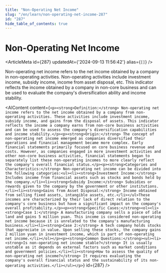 ```yaml
---
title: "Non-Operating Net Income"
slug: "/en/learn/non-operating-net-income-287"
id: "287"
hide_table_of_contents: true
---
```



# Non-Operating Net Income

<ArticleMeta id={287} updatedAt={'2024-09-13 11:56:42'} alias={`[]`} />
<div className='border-solid border-b border-t-0 my-4 border-[var(--ifm-color-gray-300)]' />

Non-operating net income refers to the net income obtained by a company in non-operating activities. Non-operating activities include investment income, subsidy income, income from asset disposal, etc. This indicator reflects the income obtained by a company in non-core business and can be used to evaluate the company's diversification ability and income stability.

<AIContent content={`<p><strong>Definition:</strong> Non-operating net income refers to the net income obtained by a company from non-operating activities. These activities include investment income, subsidy income, and gains from the disposal of assets. This indicator reflects the income a company earns from non-core business activities and can be used to assess the company's diversification capabilities and income stability.</p><p><strong>Origin:</strong> The concept of non-operating net income emerged as companies diversified their operations and financial management became more complex. Early financial statements primarily focused on core business revenue and costs. However, as companies engaged in more investment activities and other non-core business activities, financial statements began to separately list these non-operating incomes to more clearly reflect the company's overall financial status.</p><p><strong>Categories and Characteristics:</strong> Non-operating net income can be divided into the following categories:<ul><li><strong>Investment Income:</strong> Includes income from financial assets such as stocks and bonds held by the company.</li><li><strong>Subsidy Income:</strong> Subsidies or rewards given to the company by the government or other institutions.</li><li><strong>Gains from Asset Disposal:</strong> Income obtained from selling fixed assets, intangible assets, etc.</li></ul>These incomes are characterized by their lack of direct relation to the company's core business but have a significant impact on the company's overall profitability.</p><p><strong>Specific Cases:</strong><ol><li><strong>Case 1:</strong> A manufacturing company sells a piece of idle land and gains 5 million yuan. This income is considered non-operating net income because it is unrelated to the company's manufacturing business.</li><li><strong>Case 2:</strong> A tech company holds stocks that appreciate in value. Upon selling these stocks, the company gains 2 million yuan in investment income, which is part of non-operating net income.</li></ol></p><p><strong>Common Questions:</strong><ul><li><strong>Is non-operating net income stable?</strong> It is usually unstable as it depends on external factors such as market conditions and government policies.</li><li><strong>How to assess the quality of non-operating net income?</strong> It requires evaluating the company's overall financial status and the sustainability of its non-operating activities.</li></ul></p>`} id={287} />
